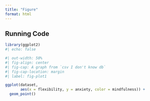```yaml
---
title: "Figure"
format: html
---
```


## Running Code

```r
library(ggplot2)
#| echo: false

#| out-width: 50%                                
#| fig-align: center                             
#| fig-cap: A graph from `csv I don't know db`
#| fig-cap-location: margin
#| label: fig-plot1

ggplot(dataset, 
       aes(x = flexibility, y = anxiety, color = mindfulness)) +
  geom_point()
```
